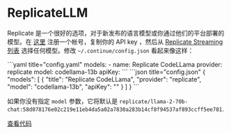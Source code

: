 
# ReplicateLLM

Replicate 是一个很好的选项，对于新发布的语言模型或你通过他们的平台部署的模型。在 [这里](https://replicate.ai/) 注册一个帐号，复制你的 API key ，然后从 [Replicate Streaming 列表](https://replicate.com/collections/streaming-language-models) 选择任何模型。修改 `~/.continue/config.json` 看起来像这样：

<Tabs groupId="config-example">
  <TabItem value="yaml" label="YAML">
  ```yaml title="config.yaml"
  models:
    - name: Replicate CodeLLama
      provider: replicate
      model: codellama-13b
      apiKey: <YOUR_REPLICATE_API_KEY>
  ```
  </TabItem>
  <TabItem value="json" label="JSON">
  ```json title="config.json"
  {
    "models": [
      {
        "title": "Replicate CodeLLama",
        "provider": "replicate",
        "model": "codellama-13b",
        "apiKey": "<YOUR_REPLICATE_API_KEY>"
      }
    ]
  }
  ```
  </TabItem>
</Tabs>

如果你没有指定 `model` 参数，它将默认是 `replicate/llama-2-70b-chat:58d078176e02c219e11eb4da5a02a7830a283b14cf8f94537af893ccff5ee781`.

[查看代码](https://github.com/continuedev/continue/blob/main/core/llm/llms/Replicate.ts)
